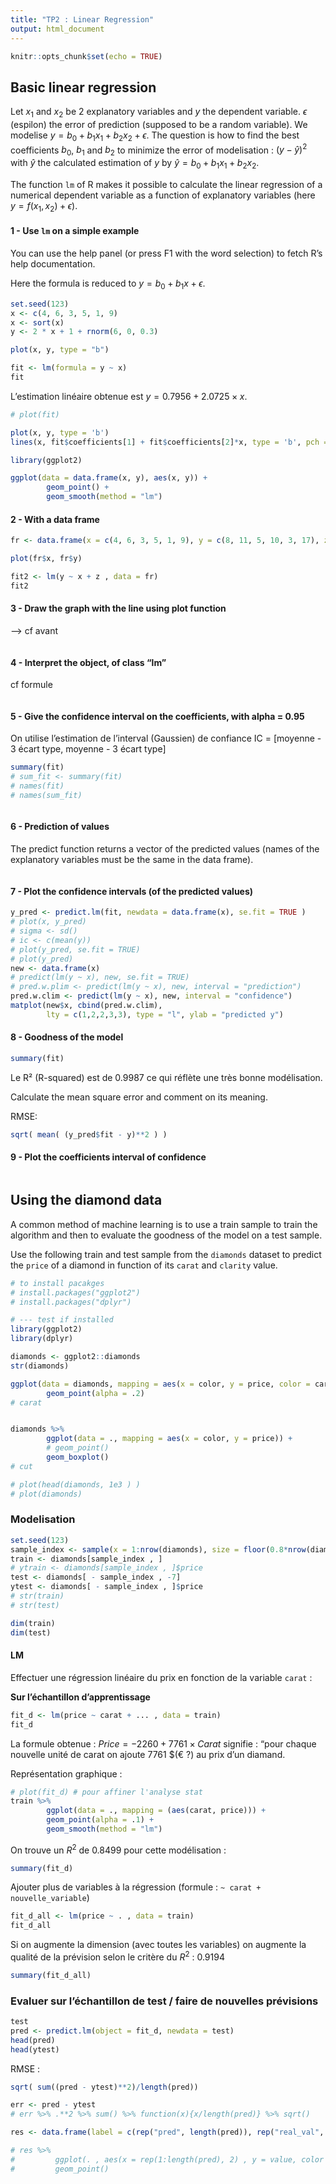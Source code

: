 ```yaml
---
title: "TP2 : Linear Regression"
output: html_document
---
```


```r
knitr::opts_chunk$set(echo = TRUE)
```

## Basic linear regression

Let $x_1$ and $x_2$ be 2 explanatory variables and $y$ the dependent variable. $\epsilon$ (espilon) the error of  prediction (supposed to be a random variable). We modelise $y = b_0 + b_1x_1 + b_2x_2 + \epsilon$. The question is how to find the best coefficients $b_0$, $b_1$ and $b_2$ to minimize the error of modelisation : $(y - \hat y)^2$ with $\hat y$ the calculated estimation of $y$ by $\hat y = b_0 + b_1x_1 + b_2x_2$.

The function `lm` of R makes it possible to calculate the linear regression of a numerical dependent variable as a function of explanatory variables (here $y = f(x_1, x_2) + \epsilon$).

#### 1 - Use `lm` on a simple example

You can use the help panel (or press F1 with the word selection) to fetch R's help documentation.

Here the formula is reduced to $y = b_0 + b_1x + \epsilon$.

```r
set.seed(123)
x <- c(4, 6, 3, 5, 1, 9)
x <- sort(x)
y <- 2 * x + 1 + rnorm(6, 0, 0.3)

plot(x, y, type = "b")
```


```r
fit <- lm(formula = y ~ x)
fit
```

L'estimation linéaire obtenue est $y = 0.7956 + 2.0725 \times x$.

```r
# plot(fit)

plot(x, y, type = 'b')
lines(x, fit$coefficients[1] + fit$coefficients[2]*x, type = 'b', pch = 2, lty = 2, col=2)
```


```r
library(ggplot2)

ggplot(data = data.frame(x, y), aes(x, y)) +
        geom_point() +
        geom_smooth(method = "lm")
```


#### 2 - With a data frame

```r
fr <- data.frame(x = c(4, 6, 3, 5, 1, 9), y = c(8, 11, 5, 10, 3, 17), z = c("a", "a", "b", "a", "b", "a"))

plot(fr$x, fr$y)
```


```r
fit2 <- lm(y ~ x + z , data = fr)
fit2
```


#### 3 - Draw the graph with the line using plot function

--> cf avant
```r

```


#### 4 - Interpret the object, of class "lm"

cf formule
```r

```

#### 5 - Give the confidence interval on the coefficients, with alpha = 0.95

On utilise l'estimation de l'interval (Gaussien) de confiance IC = [moyenne - 3 écart type, moyenne - 3 écart type] 

```r
summary(fit)
# sum_fit <- summary(fit)
# names(fit)
# names(sum_fit)
```


```r

```


#### 6 - Prediction of values
The predict function returns a vector of the predicted values (names of the explanatory variables must be the same in the data frame).

```r

```


#### 7 - Plot the confidence intervals (of the predicted values)

```r
y_pred <- predict.lm(fit, newdata = data.frame(x), se.fit = TRUE )
# plot(x, y_pred)
# sigma <- sd()
# ic <- c(mean(y))
# plot(y_pred, se.fit = TRUE)
# plot(y_pred)
new <- data.frame(x)
# predict(lm(y ~ x), new, se.fit = TRUE)
# pred.w.plim <- predict(lm(y ~ x), new, interval = "prediction")
pred.w.clim <- predict(lm(y ~ x), new, interval = "confidence")
matplot(new$x, cbind(pred.w.clim),
        lty = c(1,2,2,3,3), type = "l", ylab = "predicted y")
```


#### 8 - Goodness of the model

```r
summary(fit)
```

Le R² (R-squared) est de 0.9987 ce qui réflète une très bonne modélisation.



Calculate the mean square error and comment on its meaning.

RMSE:

```r
sqrt( mean( (y_pred$fit - y)**2 ) )
```

#### 9 - Plot the coefficients interval of confidence

```r

```


## Using the diamond data

A common method of machine learning is to use a train sample to train the algorithm and then to evaluate the goodness of the model on a test sample.

Use the following train and test sample from the `diamonds` dataset to predict the `price` of a diamond in function of its `carat` and `clarity` value.


```r
# to install pacakges
# install.packages("ggplot2")
# install.packages("dplyr")

# --- test if installed
library(ggplot2)
library(dplyr)

diamonds <- ggplot2::diamonds
str(diamonds)
```

```r
ggplot(data = diamonds, mapping = aes(x = color, y = price, color = carat)) +
        geom_point(alpha = .2)
# carat
```


```r

```


```r
diamonds %>% 
        ggplot(data = ., mapping = aes(x = color, y = price)) +
        # geom_point()
        geom_boxplot()
# cut
```


```r
# plot(head(diamonds, 1e3 ) )
# plot(diamonds)
```

### Modelisation

```r
set.seed(123)
sample_index <- sample(x = 1:nrow(diamonds), size = floor(0.8*nrow(diamonds)), replace = FALSE)
train <- diamonds[sample_index , ]
# ytrain <- diamonds[sample_index , ]$price
test <- diamonds[ - sample_index , -7]
ytest <- diamonds[ - sample_index , ]$price
# str(train)
# str(test)

dim(train)
dim(test)
```

#### LM

Effectuer une régression linéaire du prix en fonction de la variable `carat` :

**Sur l'échantillon d'apprentissage**

```r
fit_d <- lm(price ~ carat + ... , data = train)
fit_d
```

La formule obtenue : $Price = -2260 + 7761 \times Carat$ signifie : "pour chaque nouvelle unité de carat on ajoute 7761 $(€ ?) au prix d'un diamand. 

Représentation graphique :

```r
# plot(fit_d) # pour affiner l'analyse stat
train %>% 
        ggplot(data = ., mapping = (aes(carat, price))) +
        geom_point(alpha = .1) +
        geom_smooth(method = "lm")
```

On trouve un $R^2$ de 0.8499 pour cette modélisation :

```r
summary(fit_d)
```

Ajouter plus de variables à la régression (formule : `~ carat + nouvelle_variable`)

```r
fit_d_all <- lm(price ~ . , data = train)
fit_d_all
```

Si on augmente la dimension (avec toutes les variables) on augmente la qualité de la prévision selon le critère du $R^2$ : 0.9194

```r
summary(fit_d_all)
```

### Evaluer sur l'échantillon de test / faire de nouvelles prévisions

```r
test
pred <- predict.lm(object = fit_d, newdata = test)
head(pred)
head(ytest)
```

RMSE :

```r
sqrt( sum((pred - ytest)**2)/length(pred))

err <- pred - ytest
# err %>% .**2 %>% sum() %>% function(x){x/length(pred)} %>% sqrt()
```


```r
res <- data.frame(label = c(rep("pred", length(pred)), rep("real_val", length(pred))) ,value = c(pred, ytest))

# res %>% 
#         ggplot(. , aes(x = rep(1:length(pred), 2) , y = value, color = label) ) +
#         geom_point()
```

